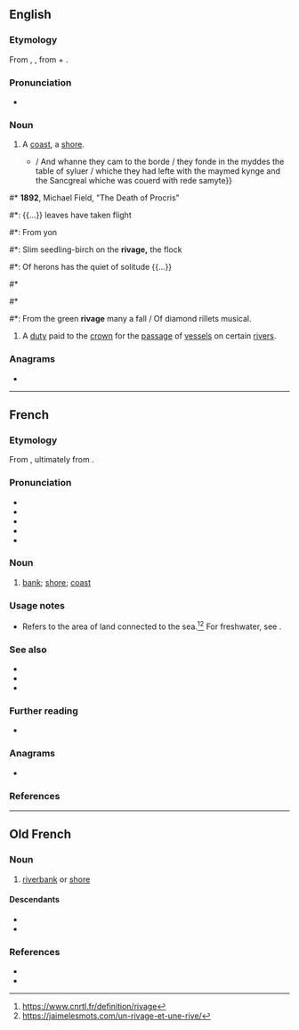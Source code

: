==English==

===Etymology===
From {{etyl|xno|en}} {{m|fro|rivage}}, {{etyl|frm|en}} {{m|frm|rivage}}, from {{m|fro|rive}} + {{m|fro|-age}}.

===Pronunciation===
* {{a|UK}} {{IPA|en|/ˈɹɪvɪdʒ/}}

===Noun===
{{en-noun}}

# {{lb|en|now|_|rare|poetic}} A [[coast]], a [[shore]].
#* {{RQ:Mlry MrtDrthr|19.21|2|XVII|xxj|passage=Ryght soo departed Galahad / Percyual / and Bors with hym / and soo they rode thre dayes / and thenne they came to a '''Ryuage''' and fonde the shyp{{...}}/ And whanne they cam to the borde / they fonde in the myddes the table of syluer / whiche they had lefte with the maymed kynge and the Sancgreal whiche was couerd with rede samyte}}
<!--Prior quote:And so they rode three dayes, and than they com to a '''ryvage''' and founde the shippe whereof the tale spekith of tofore-->
#* '''1892''', Michael Field, "The Death of Procris"
#*: {{...}} leaves have taken flight
#*: From yon
#*: Slim seedling-birch on the '''rivage,''' the flock
#*: Of herons has the quiet of solitude {{...}}
#* {{RQ:Spenser Faerie Queene|4|6|passage=Pactolus with his waters shere <br>Throwes forth upon the '''rivage'''}}
#* {{RQ:Tennyson RAN}}
#*: From the green '''rivage''' many a fall / Of diamond rillets musical.
# {{lb|en|legal|UK|historical}} A [[duty]] paid to the [[crown]] for the [[passage]] of [[vessel]]s on certain [[river]]s.

===Anagrams===
* {{anagrams|en|a=aegirv|Argive|virgae}}

----

==French==

===Etymology===
From {{af|fr|rive|-age}}, ultimately from {{inh|fr|la|ripaticus||moorage, shore}}.

===Pronunciation===
* {{fr-IPA}}
* {{audio|fr|LL-Q150 (fra)-DSwissK-rivage.wav|Audio}}
* {{homophones|fr|rivages}}
* {{hyphenation|fr|ri|vage}}
* {{rhymes|fr|ɑʒ|s=2}}

===Noun===
{{fr-noun|m}}

# [[bank]]; [[shore]]; [[coast]]
===Usage notes===
* Refers to the area of land connected to the sea.<ref>https://www.cnrtl.fr/definition/rivage</ref><ref>https://jaimelesmots.com/un-rivage-et-une-rive/</ref> For freshwater, see ''{{l|fr|rive}}''.

===See also===
* {{l|fr|côte}}
* {{l|fr|plage}}
* {{l|fr|rive}}

===Further reading===
* {{R:TLFi}}

===Anagrams===
* {{l|fr|virage}}

{{C|fr|Landforms}}
===References===
<references/>
----

==Old French==

===Noun===
{{fro-noun|m}}

# [[riverbank]] or [[shore]]

====Descendants====
* {{desc|en|rivage|bor=1}}
* {{desc|fr|rivage}}

===References===
* {{R:Godefroy|supplement=1}}
* {{R:Anglo-Norman On-Line Hub}}